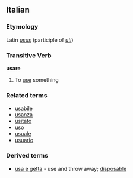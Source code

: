 ==Italian==
===Etymology===
Latin ''[[usus]]'' (participle of ''[[uti]]'')
===Transitive Verb===
'''usare'''

#To [[use]] something

===Related terms===
*[[usabile]]
*[[usanza]]
*[[usitato]]
*[[uso]]
*[[usuale]]
*[[usuario]]
<!--*[[usura]]?-->

===Derived terms===
*[[usa e getta]] - use and throw away; [[disposable]]
{{it-conj-are|us|avere}}